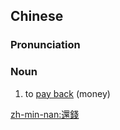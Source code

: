 ==Chinese==
{{zh-forms|s=还钱}}

===Pronunciation===
{{zh-pron
|m=huánqián
|c=waan4 cin4-2
|h=pfs=vàn-chhièn
|mn=xm,zz,tw:hêng-chîⁿ/qz:hoân-chîⁿ
|cat=n
}}

===Noun===
{{zh-noun}}

# to [[pay back]] (money)

[[zh-min-nan:還錢]]